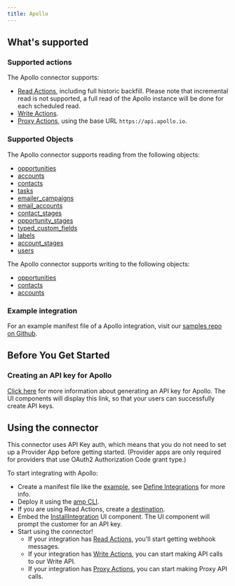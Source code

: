 ```yaml
---
title: Apollo
---
```


## What's supported

### Supported actions

The Apollo connector supports:

- [Read Actions](/define-integrations/read-actions), including full historic backfill. Please note that incremental read is not supported, a full read of the Apollo instance will be done for each scheduled read.
- [Write Actions](/define-integrations/write-actions).
- [Proxy Actions](/define-integrations/proxy-actions), using the base URL `https://api.apollo.io`.

### Supported Objects

The Apollo connector supports reading from the following objects:

- [opportunities](https://apolloio.github.io/apollo-api-docs/?shell#opportunities-api)
- [accounts](https://docs.apollo.io/reference/search-for-accounts)
- [contacts](https://docs.apollo.io/reference/search-for-contacts)
- [tasks](https://docs.apollo.io/reference/search-tasks)
- [emailer_campaigns](https://docs.apollo.io/reference/search-for-sequences)
- [email_accounts](https://docs.apollo.io/reference/get-a-list-of-email-accounts)
- [contact_stages](https://docs.apollo.io/reference/list-contact-stages)
- [opportunity_stages](https://docs.apollo.io/reference/list-deal-stages)
- [typed_custom_fields](https://docs.apollo.io/reference/get-a-list-of-all-custom-fields)
- [labels](https://docs.apollo.io/reference/get-a-list-of-all-liststags)
- [account_stages](https://docs.apollo.io/reference/list-account-stages)
- [users](https://docs.apollo.io/reference/get-a-list-of-users)

The Apollo connector supports writing to the following objects:

- [opportunities](https://apolloio.github.io/apollo-api-docs/?shell#opportunities-api)
- [contacts](https://apolloio.github.io/apollo-api-docs/?shell#contacts-api)
- [accounts](https://apolloio.github.io/apollo-api-docs/?shell#accounts-api)

### Example integration

For an example manifest file of a Apollo integration, visit our [samples repo on Github](https://github.com/amp-labs/samples/blob/main/apollo/amp.yaml).

## Before You Get Started

### Creating an API key for Apollo

[Click here](https://apolloio.github.io/apollo-api-docs/?shell#authentication) for more information about generating an API key for Apollo. The UI components will display this link, so that your users can successfully create API keys.

## Using the connector

This connector uses API Key auth, which means that you do not need to set up a Provider App before getting started. (Provider apps are only required for providers that use OAuth2 Authorization Code grant type.)

To start integrating with Apollo:

- Create a manifest file like the [example](https://github.com/amp-labs/samples/blob/main/apollo/amp.yaml), see [Define Integrations](/define-integrations/overview) for more info.
- Deploy it using the [amp CLI](/cli/overview).
- If you are using Read Actions, create a [destination](/destinations).
- Embed the [InstallIntegration](/embeddable-ui-components#install-integration) UI component. The UI component will prompt the customer for an API key.
- Start using the connector!
  - If your integration has [Read Actions](/define-integrations/read-actions), you'll start getting webhook messages.
  - If your integration has [Write Actions](/define-integrations/write-actions), you can start making API calls to our Write API.
  - If your integration has [Proxy Actions](/define-integrations/proxy-actions), you can start making Proxy API calls.
